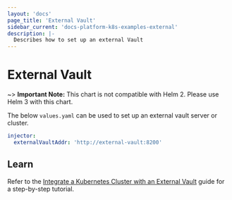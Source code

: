 ```yaml
---
layout: 'docs'
page_title: 'External Vault'
sidebar_current: 'docs-platform-k8s-examples-external'
description: |-
  Describes how to set up an external Vault
---
```


# External Vault

~> **Important Note:** This chart is not compatible with Helm 2. Please use Helm 3 with this chart.

The below `values.yaml` can be used to set up an external vault server or
cluster.

```yaml
injector:
  externalVaultAddr: 'http://external-vault:8200'
```

## Learn

Refer to the [Integrate a Kubernetes Cluster with an External
Vault](https://learn.hashicorp.com/vault/getting-started-k8s/external-vault)
guide for a step-by-step tutorial.

